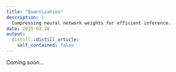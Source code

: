 ```yaml
---
title: "Quantization"
description: |
  Compressing neural network weights for efficient inference.
date: 2025-03-18
output:
  distill::distill_article:
    self_contained: false
---
```


Coming soon...